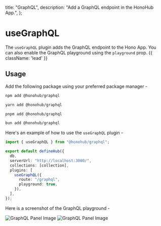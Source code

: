 
  title: "GraphQL",
  description: "Add a GraphQL endpoint in the HonoHub App.",
};

# useGraphQL

The `useGraphQL` plugin adds the GraphQL endpoint to the Hono App. You can also enable the GraphQL playground using the `playground` prop. {{ className: 'lead' }}

## Usage

Add the following package using your preferred package manager -

<CodeGroup>

```bash {{ title: 'npm' }}
npm add @honohub/graphql
```

```bash {{ title: 'yarn' }}
yarn add @honohub/graphql
```

```bash {{ title: 'pnpm' }}
pnpm add @honohub/graphql
```

```bash {{ title: 'bun' }}
bun add @honohub/graphql
```

</CodeGroup>

Here's an example of how to use the `useGraphQL` plugin -

```ts
import { useGraphQL } from "@honohub/graphql";

export default defineHub({
  db,
  serverUrl: "http://localhost:3000/",
  collections: [collection],
  plugins: [
    useGraphQL({
      route: "/graphql",
      playground: true,
    }),
  ],
});
```

Here is a screenshot of the GraphQL playground -

<Image
  src={GraphqlImage}
  alt="GraphQL Panel Image"
  className="not-prose ring-1 ring-black/5 shadow-lg dark:hidden !mb-0"
/>
<Image
  src={GraphqlDarkImage}
  alt="GraphQL Panel Image"
  className="not-prose ring-1 ring-white/10 hidden dark:block"
/>
